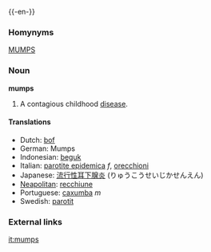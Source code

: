 {{-en-}}

===Homynyms===
[[MUMPS]]

===Noun===
'''mumps'''

#A contagious childhood [[disease]].

==== Translations ====
*Dutch: [[bof]]
*German: Mumps
*Indonesian: [[beguk]]
*Italian: [[parotite epidemica]] ''f'', [[orecchioni]]
*Japanese: [[流行性耳下腺炎]] (りゅうこうせいじかせんえん)
*[[Neapolitan]]: [[recchiune]]
*Portuguese: [[caxumba]] ''m''
*Swedish: [[parotit]]

===External links===
{{pedialite}}

[[it:mumps]]